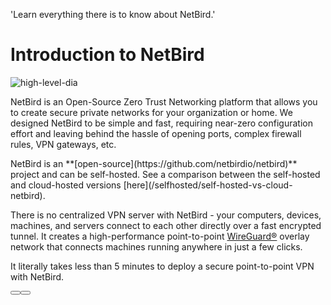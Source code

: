 
  'Learn everything there is to know about NetBird.'

# Introduction to NetBird

<p>
    <img src="/docs-static/img/open-source-zero-trust-networking.png" alt="high-level-dia" className="imagewrapper-big"/>
</p>

NetBird is an Open-Source Zero Trust Networking platform that allows you to create secure private networks for your
organization or home. We designed NetBird to be simple and fast, requiring near-zero configuration effort and leaving
behind the hassle of opening ports, complex firewall rules, VPN gateways, etc.

<Note>
    NetBird is an **[open-source](https://github.com/netbirdio/netbird)** project and can be self-hosted.
    See a comparison between the self-hosted and cloud-hosted versions [here](/selfhosted/self-hosted-vs-cloud-netbird).
</Note>

There is no centralized VPN server with NetBird - your computers, devices, machines, and servers connect to each other directly over a fast encrypted tunnel.
It creates a high-performance point-to-point [WireGuard®](https://www.wireguard.com/) overlay network that connects machines running anywhere in just a few clicks.

It literally takes less than 5 minutes to deploy a secure point-to-point VPN with NetBird.

<div className="not-prose mb-16 mt-6 flex gap-3">
  <Button href="https://app.netbird.io/install" arrow="right" children="Get started" />
  <Button href="https://github.com/netbirdio/netbird" variant="outline" children="Explore Github" />
</div>

<AboutNetbird />

<HowToGuides />


